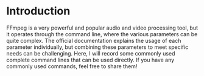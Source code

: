 
# Introduction

FFmpeg is a very powerful and popular audio and video processing tool, but it operates through the command line, where the various parameters can be quite complex. The official documentation explains the usage of each parameter individually, but combining these parameters to meet specific needs can be challenging. Here, I will record some commonly used complete command lines that can be used directly. If you have any commonly used commands, feel free to share them!

<DocCardList items={useCurrentSidebarCategory().items} />
